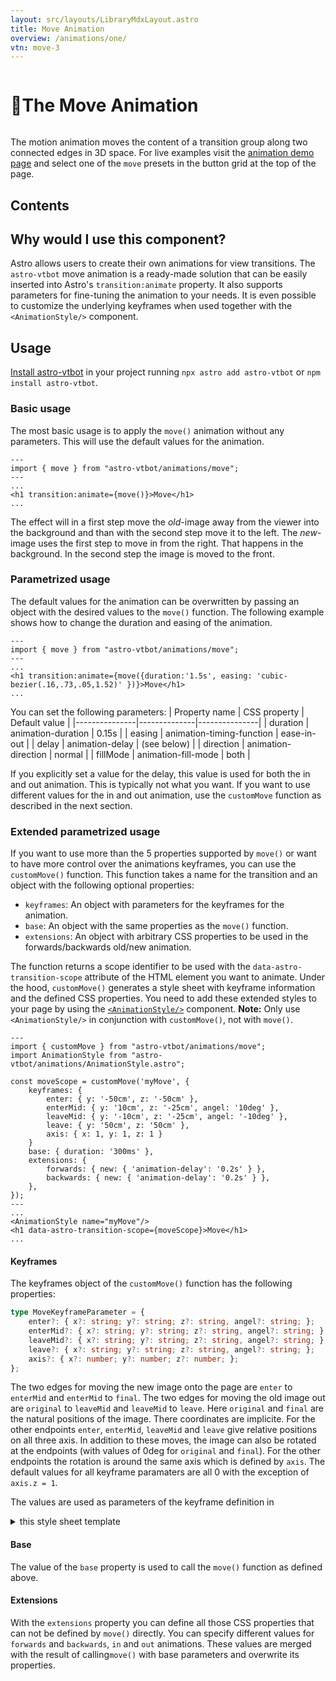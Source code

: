 ```yaml
---
layout: src/layouts/LibraryMdxLayout.astro
title: Move Animation
overview: /animations/one/
vtn: move-3
---
```



<h1 style="display: inline-block; view-transition-name: move-1"><span style="display:inline-block; view-transition-name:move-2">🚟</span>The Move Animation</h1>

The motion animation moves the content of a transition group along two connected edges in 3D space. For live examples visit the [animation demo page](/animations/one/) and select one of the `move` presets in the button grid at the top of the page.

## Contents

## Why would I use this component?

Astro allows users to create their own animations for view transitions. The `astro-vtbot` move animation is a ready-made solution that can be easily inserted into Astro's `transition:animate` property. It also supports parameters for fine-tuning the animation to your needs. It is even possible to customize the underlying keyframes when used together with the `<AnimationStyle/>` component.

## Usage

[Install astro-vtbot](../Installation/) in your project running `npx astro add astro-vtbot` or `npm install astro-vtbot`.

### Basic usage

The most basic usage is to apply the `move()` animation without any parameters. This will use the default values for the animation.

```astro title="MyComponent.astro"
---
import { move } from "astro-vtbot/animations/move";
---
...
<h1 transition:animate={move()}>Move</h1>
...
```
The effect will in a first step move the *old*-image away from the viewer into the background and than with the second step move it to the left. The *new*-image uses the first step to move in from the right. That happens in the background. In the second step the image is moved to the front.

### Parametrized usage

The default values for the animation can be overwritten by passing an object with the desired values to the `move()` function. The following example shows how to change the duration and easing of the animation.

```astro title="MyComponent.astro"
---
import { move } from "astro-vtbot/animations/move";
---
...
<h1 transition:animate={move({duration:'1.5s', easing: 'cubic-bezier(.16,.73,.05,1.52)' })}>Move</h1>
...
```
You can set the following parameters:
| Property name | CSS property | Default value |
|---------------|--------------|---------------|
| duration      | animation-duration | 0.15s |
| easing        | animation-timing-function | ease-in-out |
| delay					| animation-delay | (see below) |
| direction     | animation-direction | normal |
| fillMode			| animation-fill-mode | both |

If you explicitly set a value for the delay, this value is used for both the in and out animation. This is typically not what you want. If you want to use different values for the in and out animation, use the `customMove` function as described in the next section.


###  Extended parametrized usage

If you want to use more than the 5 properties supported by `move()` or want to have more control over the animations keyframes, you can use the `customMove()` function. This function takes a name for the transition and an object with the following optional properties:
* `keyframes`: An object with parameters for the keyframes for the animation.
* `base`: An object with the same properties as the `move()` function.
* `extensions`: An object with arbitrary CSS properties to be used in the forwards/backwards old/new animation.

The function returns a scope identifier to be used with the `data-astro-transition-scope` attribute of the HTML element you want to animate. Under the hood, `customMove()` generates a style sheet with keyframe information and the defined CSS properties. You  need to add these extended styles to your page by using the [`<AnimationStyle/>`](../AnimationStyle/) component. **Note:** Only use `<AnimationStyle/>` in conjunction with `customMove()`, not with `move()`.

```astro title="MyComponent.astro"
---
import { customMove } from "astro-vtbot/animations/move";
import AnimationStyle from "astro-vtbot/animations/AnimationStyle.astro";

const moveScope = customMove('myMove', {
	keyframes: {
		enter: { y: '-50cm', z: '-50cm' },
		enterMid: { y: '10cm', z: '-25cm', angel: '10deg' },
		leaveMid: { y: '-10cm', z: '-25cm', angel: '-10deg' },
		leave: { y: '50cm', z: '50cm' },
		axis: { x: 1, y: 1, z: 1 }
	}
	base: { duration: '300ms' },
	extensions: {
		forwards: { new: { 'animation-delay': '0.2s' } },
		backwards: { new: { 'animation-delay': '0.2s' } },
	},
});
---
...
<AnimationStyle name="myMove"/>
<h1 data-astro-transition-scope={moveScope}>Move</h1>
...
```
#### Keyframes

The keyframes object of the `customMove()` function has the following properties:

```typescript
type MoveKeyframeParameter = {
	enter?: { x?: string; y?: string; z?: string, angel?: string; };
	enterMid?: { x?: string; y?: string; z?: string, angel?: string; };
	leaveMid?: { x?: string; y?: string; z?: string, angel?: string; };
	leave?: { x?: string; y?: string; z?: string, angel?: string; };
	axis?: { x?: number; y?: number; z?: number; };
};
```

The two edges for moving the new image onto the page are `enter` to `enterMid` and `enterMid` to `final`. The two edges for moving the old image out are `original` to `leaveMid` and `leaveMid` to `leave`. Here `original` and `final` are the natural positions of the image. There coordinates are implicite. For the other endpoints `enter`, `enterMid`, `leaveMid` and `leave` give relative positions on all three axis.
In addition to these moves, the image can also be rotated at the endpoints (with values of 0deg for `original` and `final`). For the other endpoints the rotation is around the same axis which is defined by `axis`. The default values for all keyframe paramaters are all 0 with the exception of `axis.z = 1`.

The values are used as parameters of the keyframe definition in
<details>
<summary>this style sheet template</summary>
```css title="Move.css.template" {"❗":57-59}
	@keyframes ${keyframeNamePrefix}FwdMoveOut {
		from {
			transform: translate3d(0, 0, 0)	rotate3d(1, 0, 0, 0);
			opacity: 1;
		}
		50% {
			transform: translate3d(${leaveXm}, ${leaveYm}, ${leaveZm}) rotate3d(${x}, ${y}, ${z}, ${leaveAm});
			opacity: 1;
		}
		to {
			transform: translate3d(${leaveX}, ${leaveY}, ${leaveZ}) rotate3d(${x}, ${y}, ${z}, ${leaveA});
			opacity: 0;
		}
	}
	@keyframes ${keyframeNamePrefix}FwdMoveIn {
		from {
			transform: translate3d(${enterX}, ${enterY}, ${enterZ}) rotate3d(${x}, ${y}, ${z}, ${enterA});
			opacity: 0;
		}
		50% {
			transform: translate3d(${enterXm}, ${enterYm}, ${enterZm}) rotate3d(${x}, ${y}, ${z}, ${enterAm});
			opacity: 1;
		}
		to {
			transform: translate3d(0, 0, 0) rotate3d(1,0,0,0);
			opacity: 1;
		}
	}
	@keyframes ${keyframeNamePrefix}BwdMoveOut {
		from {
			transform: translate3d(0, 0, 0) rotate3d(1,0,0,0);
			opacity: 1;
		}
		50% {
			transform: translate3d(${enterXm}, ${enterYm}, ${enterZm}) rotate3d(${x}, ${y}, ${z}, ${enterAm});
			opacity: 1;
		}
		to {
			transform: translate3d(${enterX}, ${enterY}, ${enterZ}) rotate3d(${x}, ${y}, ${z}, ${enterA});
			opacity: 0;
		}
	}
	@keyframes ${keyframeNamePrefix}BwdMoveIn {
		from {
			transform: translate3d(${leaveX}, ${leaveY}, ${leaveZ}) rotate3d(${x}, ${y}, ${z}, ${leaveA});
			opacity: 0;
		}
		50% {
			transform: translate3d(${leaveXm}, ${leaveYm}, ${leaveZm}) rotate3d(${x}, ${y}, ${z}, ${leaveAm});
			opacity: 1;
		}
		to {
			transform: translate3d(0, 0, 0) rotate3d(1, 0, 0, 0);
			opacity: 1;
		}
	}
	::view-transition-image-pair(*) {
		perspective: 50cm;
	}
	```
</details>

<Perspective/>


#### Base

The value of the `base` property is used to call the `move()` function as defined above.

#### Extensions

With the `extensions` property you can define all those CSS properties that can not be defined by `move()` directly. You can specify different values for `forwards` and `backwards`, `in` and `out` animations. These values are merged with the result of calling`move()` with base parameters and overwrite its properties.

